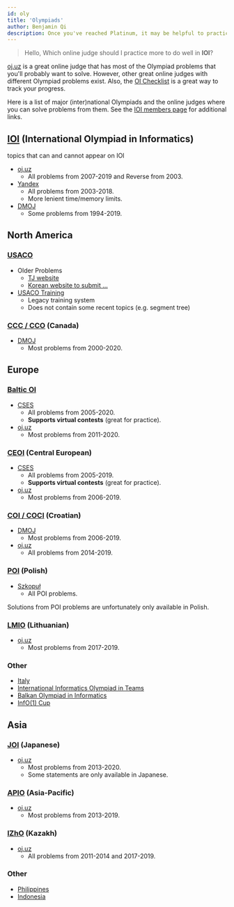 ```yaml
---
id: oly
title: 'Olympiads'
author: Benjamin Qi
description: Once you've reached Platinum, it may be helpful to practice with problems from other (inter)national Olympiads.
---
```


> Hello, Which online judge should I practice more to do well in **IOI**?

<!-- > The closest OJ for IOI style? -->

[oj.uz](https://oj.uz/) is a great online judge that has most of the Olympiad problems that you'll probably want to solve. However, other great online judges with different Olympiad problems exist. Also, the [OI Checklist](https://oichecklist.pythonanywhere.com/) is a great way to track your progress.

Here is a list of major (inter)national Olympiads and the online judges where you can solve problems from them. See the [IOI members page](https://ioinformatics.org/page/members/7) for additional links.

## [IOI](https://ioinformatics.org/) (International Olympiad in Informatics)

<Resources>
	<Resource
		source="IOI"
		title="Syllabus"
		url="https://people.ksp.sk/~misof/ioi-syllabus/"
		starred
	>
		topics that can and cannot appear on IOI
	</Resource>
</Resources>

- [oj.uz](https://oj.uz/problems/source/22)
  - All problems from 2007-2019 and Reverse from 2003.
- [Yandex](https://contest.yandex.com/ioi/)
  - All problems from 2003-2018.
  - More lenient time/memory limits.
- [DMOJ](https://dmoj.ca/problems/?category=5)
  - Some problems from 1994-2019.

## North America

### [USACO](http://www.usaco.org/)

- Older Problems
  - [TJ website](http://tjsct.wikidot.com/usaco/)
  - [Korean website to submit ...](https://www.acmicpc.net/category/106)
- [USACO Training](http://train.usaco.org/usacogate)
  - Legacy training system
  - Does not contain some recent topics (e.g. segment tree)

<!--
- [Article](https://www.usenix.org/legacy/bodinfo/bod/bodmarch10/future.pdf)
  - an interesting read ... -->

### [CCC / CCO](https://cemc.math.uwaterloo.ca/contests/computing.html) (Canada)

- [DMOJ](https://dmoj.ca/problems/?category=24)
  - Most problems from 2000-2020.

## Europe

### [Baltic OI](http://boi2020.lv/)

- [CSES](https://cses.fi/)
  - All problems from 2005-2020.
  - **Supports virtual contests** (great for practice).
- [oj.uz](https://oj.uz/problems/source/40)
  - Most problems from 2011-2020.

### [CEOI](http://ceoi.inf.elte.hu/) (Central European)

- [CSES](https://cses.fi/)
  - All problems from 2005-2019.
  - **Supports virtual contests** (great for practice).
- [oj.uz](https://oj.uz/problems/source/57)
  - Most problems from 2006-2019.

### [COI / COCI](http://hsin.hr/) (Croatian)

- [DMOJ](https://dmoj.ca/problems/?category=13)
  - Most problems from 2006-2019.
- [oj.uz](https://oj.uz/problems/source)
  - All problems from 2014-2019.

<!-- 
<Warning>

COCI doesn't have full feedback, so upsolving problems is different from solving them in-contest.

</Warning> -->

### [POI](https://www.oi.edu.pl/l/40/) (Polish)

- [Szkopuł](https://szkopul.edu.pl/)
  - All POI problems.

<Warning>

Solutions from POI problems are unfortunately only available in Polish.

</Warning>

### [LMIO](http://online.lmio.lt/) (Lithuanian)

- [oj.uz](https://oj.uz/problems/source/430)
  - Most problems from 2017-2019.

### Other

- [Italy](https://training.olinfo.it/#/overview)
- [International Informatics Olympiad in Teams](http://ioit.altervista.org/2018-teams-and-contests-.html)
- [Balkan Olympiad in Informatics](https://boi2019.epy.gr/)
- [InfO(1) Cup](http://info1cup.com/)

## Asia

### [JOI](https://www.ioi-jp.org/) (Japanese)

- [oj.uz](https://oj.uz/problems/source/45)
  - Most problems from 2013-2020.
  - Some statements are only available in Japanese.

### [APIO](http://apio-olympiad.org/) (Asia-Pacific)

- [oj.uz](https://oj.uz/problems/source/26)
  - Most problems from 2013-2019.

### [IZhO](https://izho.kz/) (Kazakh)

- [oj.uz](https://oj.uz/problems/source/24)
  - All problems from 2011-2014 and 2017-2019.

### Other

- [Philippines](https://noi.ph/past-problems/)
- [Indonesia](https://tlx.toki.id/contests)

<!-- - [Australia](https://orac.amt.edu.au/) -->
